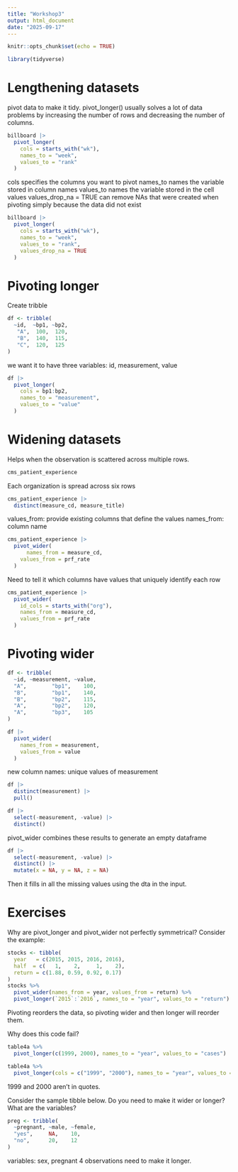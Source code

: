 ```yaml
---
title: "Workshop3"
output: html_document
date: "2025-09-17"
---
```


```r
knitr::opts_chunk$set(echo = TRUE)
```

```r
library(tidyverse)
```
# Lengthening datasets

pivot data to make it tidy. pivot_longer() usually solves a lot of data problems by increasing the number of rows and decreasing the number of columns.

```r
billboard |> 
  pivot_longer(
    cols = starts_with("wk"), 
    names_to = "week", 
    values_to = "rank"
  )
```
cols specifies the columns you want to pivot
names_to names the variable stored in column names
values_to names the variable stored in the cell values
values_drop_na = TRUE can remove NAs that were created when pivoting simply because the data did not exist

```r
billboard |> 
  pivot_longer(
    cols = starts_with("wk"), 
    names_to = "week", 
    values_to = "rank",
    values_drop_na = TRUE
  )
```

# Pivoting longer

Create tribble
```r
df <- tribble(
  ~id,  ~bp1, ~bp2,
   "A",  100,  120,
   "B",  140,  115,
   "C",  120,  125
)
```

we want it to have three variables: id, measurement, value

```r
df |> 
  pivot_longer(
    cols = bp1:bp2,
    names_to = "measurement",
    values_to = "value"
  )
```

# Widening datasets

Helps when the observation is scattered across multiple rows.
```r
cms_patient_experience
```

Each organization is spread across six rows 

```r
cms_patient_experience |> 
  distinct(measure_cd, measure_title)
```

values_from: provide existing columns that define the values
names_from: column name

```r
cms_patient_experience |> 
  pivot_wider(
      names_from = measure_cd,
    values_from = prf_rate
  )
```
Need to tell it which columns have values that uniquely identify each row
```r
cms_patient_experience |> 
  pivot_wider(
    id_cols = starts_with("org"),
    names_from = measure_cd,
    values_from = prf_rate
  )
```

# Pivoting wider 

```r
df <- tribble(
  ~id, ~measurement, ~value,
  "A",        "bp1",    100,
  "B",        "bp1",    140,
  "B",        "bp2",    115, 
  "A",        "bp2",    120,
  "A",        "bp3",    105
)
```

```r
df |> 
  pivot_wider(
    names_from = measurement,
    values_from = value
  )
```
new column names: unique values of measurement
```r
df |> 
  distinct(measurement) |> 
  pull()
```

```r
df |> 
  select(-measurement, -value) |> 
  distinct()
```

pivot_wider combines these results to generate an empty dataframe
```r
df |> 
  select(-measurement, -value) |> 
  distinct() |> 
  mutate(x = NA, y = NA, z = NA)
```
Then it fills in all the missing values using the dta in the input.

# Exercises

Why are pivot_longer and pivot_wider not perfectly symmetrical? Consider the example:
```r
stocks <- tibble(
  year   = c(2015, 2015, 2016, 2016),
  half  = c(   1,    2,     1,    2),
  return = c(1.88, 0.59, 0.92, 0.17)
)
stocks %>% 
  pivot_wider(names_from = year, values_from = return) %>% 
  pivot_longer(`2015`:`2016`, names_to = "year", values_to = "return")
```
Pivoting reorders the data, so pivoting wider and then longer will reorder them.

Why does this code fail?
```r
table4a %>% 
  pivot_longer(c(1999, 2000), names_to = "year", values_to = "cases")
```
```r
table4a %>% 
  pivot_longer(cols = c("1999", "2000"), names_to = "year", values_to = "cases")
```
1999 and 2000 aren't in quotes.

Consider the sample tibble below. Do you need to make it wider or longer? What are the variables?
```r
preg <- tribble(
  ~pregnant, ~male, ~female,
  "yes",     NA,    10,
  "no",      20,    12
)
```
variables: sex, pregnant
4 observations
need to make it longer.

